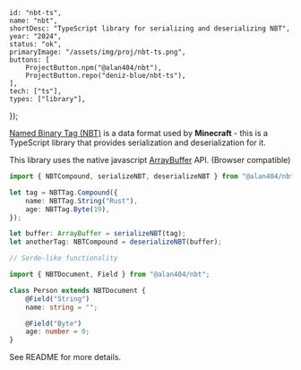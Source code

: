 	id: "nbt-ts",
	name: "nbt",
	shortDesc: "TypeScript library for serializing and deserializing NBT",
	year: "2024",
	status: "ok",
	primaryImage: "/assets/img/proj/nbt-ts.png",
	buttons: [
        ProjectButton.npm("@alan404/nbt"),
        ProjectButton.repo("deniz-blue/nbt-ts"),
	],
	tech: ["ts"],
	types: ["library"],
});

[Named Binary Tag (NBT)](https://minecraft.wiki/w/NBT_format) is a data format used
by **Minecraft** - this is a TypeScript library that provides serialization and deserialization for it. 

This library uses the native javascript [ArrayBuffer](https://developer.mozilla.org/en-US/docs/Web/JavaScript/Reference/Global_Objects/ArrayBuffer) API. (Browser compatible)

```ts
import { NBTCompound, serializeNBT, deserializeNBT } from "@alan404/nbt";

let tag = NBTTag.Compound({
    name: NBTTag.String("Rust"),
    age: NBTTag.Byte(19),
});

let buffer: ArrayBuffer = serializeNBT(tag);
let anotherTag: NBTCompound = deserializeNBT(buffer);

// Serde-like functionality	

import { NBTDocument, Field } from "@alan404/nbt";

class Person extends NBTDocument {
    @Field("String")
    name: string = "";

    @Field("Byte")
    age: number = 0;
}
```

See README for more details.

